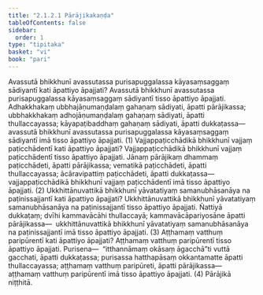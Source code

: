```yaml
---
title: "2.1.2.1 Pārājikakaṇḍa"
tableOfContents: false
sidebar:
  order: 1
type: "tipitaka"
basket: "vi"
book: "pari"
---
```



<DynamicBreadcrumb />

<Division number="228" book="pari" e="ch" v="5" p="126">

<Paragraph number="848" book="pari">
Avassutā bhikkhunī avassutassa purisapuggalassa kāyasaṃsaggaṃ sādiyantī kati āpattiyo āpajjati? Avassutā bhikkhunī avassutassa purisapuggalassa kāyasaṃsaggaṃ sādiyantī tisso āpattiyo āpajjati. Adhakkhakaṃ ubbhajāṇumaṇḍalaṃ gahaṇaṃ sādiyati, āpatti pārājikassa; ubbhakkhakaṃ adhojāṇumaṇḍalaṃ gahaṇaṃ sādiyati, āpatti thullaccayassa; kāyapaṭibaddhaṃ gahaṇaṃ sādiyati, āpatti dukkaṭassa—  avassutā bhikkhunī avassutassa purisapuggalassa kāyasaṃsaggaṃ sādiyantī imā tisso āpattiyo āpajjati. (1)
</Paragraph>

<Paragraph number="849" book="pari">
Vajjappaṭicchādikā bhikkhunī vajjaṃ paṭicchādentī kati āpattiyo āpajjati? Vajjappaṭicchādikā bhikkhunī vajjaṃ paṭicchādentī tisso āpattiyo āpajjati. Jānaṃ pārājikaṃ dhammaṃ paṭicchādeti, āpatti pārājikassa; vematikā paṭicchādeti, āpatti thullaccayassa; ācāravipattiṃ paṭicchādeti, āpatti dukkaṭassa—  vajjappaṭicchādikā bhikkhunī vajjaṃ paṭicchādentī imā tisso āpattiyo āpajjati. (2)
</Paragraph>

<Paragraph number="850" book="pari">
Ukkhittānuvattikā bhikkhunī yāvatatiyaṃ samanubhāsanāya na paṭinissajjantī kati āpattiyo āpajjati? Ukkhittānuvattikā bhikkhunī yāvatatiyaṃ samanubhāsanāya na paṭinissajjantī tisso āpattiyo āpajjati. Ñattiyā dukkaṭaṃ; dvīhi kammavācāhi thullaccayā; kammavācāpariyosāne āpatti pārājikassa—  ukkhittānuvattikā bhikkhunī yāvatatiyaṃ samanubhāsanāya na paṭinissajjantī imā tisso āpattiyo āpajjati. (3)
</Paragraph>

<Paragraph number="851" book="pari">
Aṭṭhamaṃ vatthuṃ paripūrentī kati āpattiyo āpajjati? Aṭṭhamaṃ vatthuṃ paripūrentī tisso āpattiyo āpajjati. Purisena—  “itthannāmaṃ okāsaṃ āgacchā”ti vuttā gacchati, āpatti dukkaṭassa; purisassa hatthapāsaṃ okkantamatte āpatti thullaccayassa; aṭṭhamaṃ vatthuṃ paripūreti, āpatti pārājikassa—  aṭṭhamaṃ vatthuṃ paripūrentī imā tisso āpattiyo āpajjati. (4)

</Paragraph>
</Division>

<Paragraph number="852" type="center" book="pari">
Pārājikā niṭṭhitā.
</Paragraph>
